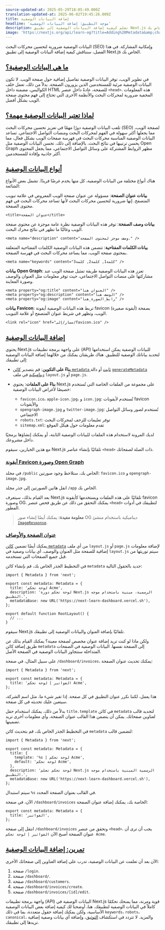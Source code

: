 ```yaml
---
source-updated-at: 2025-05-29T18:05:49.000Z
translation-updated-at: 2025-06-02T19:45:26.009Z
title: إضافة البيانات الوصفية
headline: 'موجه التطبيق: إضافة البيانات الوصفية'
description: تعلم كيفية إضافة البيانات الوصفية إلى تطبيق Next.js الخاص بك.
image: 'https://nextjs.org/api/learn-og?title=Adding%20Metadata&amp;chapter=16'
---
```


البيانات الوصفية ضرورية لتحسين محركات البحث (SEO) وإمكانية المشاركة. في هذا الفصل، سنناقش كيفية إضافة البيانات الوصفية إلى تطبيق Next.js الخاص بك.

[ما هي البيانات الوصفية؟](#what-is-metadata)
--------------------------------------

في تطوير الويب، توفر البيانات الوصفية تفاصيل إضافية حول صفحة الويب. لا تكون البيانات الوصفية مرئية للمستخدمين الذين يزورون الصفحة. بدلاً من ذلك، تعمل خلف الكواليس، مضمنة داخل HTML للصفحة، عادةً داخل عنصر `<head>`. هذه المعلومات المخفية ضرورية لمحركات البحث والأنظمة الأخرى التي تحتاج إلى فهم محتوى صفحة الويب بشكل أفضل.

[لماذا تعتبر البيانات الوصفية مهمة؟](#why-is-metadata-important)
--------------------------------------------------------

تلعب البيانات الوصفية دورًا مهمًا في تعزيز تحسين محركات البحث (SEO) لصفحة الويب، مما يجعلها أكثر سهولة في الفهم لمحركات البحث ومنصات التواصل الاجتماعي. تساعد البيانات الوصفية المناسبة محركات البحث في فهرسة صفحات الويب بشكل فعال، مما يحسن ترتيبها في نتائج البحث. بالإضافة إلى ذلك، تحسن البيانات الوصفية مثل Open Graph مظهر الروابط المشتركة على وسائل التواصل الاجتماعي، مما يجعل المحتوى أكثر جاذبية وإفادة للمستخدمين.

[أنواع البيانات الوصفية](#types-of-metadata)
---------------------------------------

هناك أنواع مختلفة من البيانات الوصفية، كل منها يخدم غرضًا فريدًا. تشمل بعض الأنواع الشائعة:

**بيانات عنوان الصفحة**: مسؤولة عن عنوان صفحة الويب المعروض في علامة تبويب المتصفح. إنها ضرورية لتحسين محركات البحث لأنها تساعد محركات البحث في فهم محتوى الصفحة.

```
<title>عنوان الصفحة</title>
```

**بيانات وصف الصفحة**: توفر هذه البيانات الوصفية نظرة عامة موجزة عن محتوى صفحة الويب وغالبًا ما تظهر في نتائج محرك البحث.

```
<meta name="description" content="وصف موجز لمحتوى الصفحة." />
```

**بيانات الكلمات المفتاحية**: تتضمن هذه البيانات الوصفية الكلمات المفتاحية المتعلقة بمحتوى صفحة الويب، مما يساعد محركات البحث في فهرسة الصفحة.

```
<meta name="keywords" content="كلمة1, كلمة2, كلمة3" />
```

**بيانات Open Graph**: تعزز هذه البيانات الوصفية طريقة تمثيل صفحة الويب عند مشاركتها على منصات التواصل الاجتماعي، حيث توفر معلومات مثل العنوان والوصف وصورة المعاينة.

```
<meta property="og:title" content="العنوان هنا" />
<meta property="og:description" content="الوصف هنا" />
<meta property="og:image" content="رابط_الصورة_هنا" />
```

**بيانات Favicon**: تربط هذه البيانات الوصفية أيقونة favicon (أيقونة صغيرة) بصفحة الويب، وتظهر في شريط عنوان المتصفح أو علامة التبويب.

```
<link rel="icon" href="مسار/إلى/favicon.ico" />
```

[إضافة البيانات الوصفية](#adding-metadata)
-----------------------------------

يحتوي Next.js على واجهة برمجة تطبيقات (API) للبيانات الوصفية يمكن استخدامها لتحديد بياناتك الوصفية للتطبيق. هناك طريقتان يمكنك من خلالهما إضافة البيانات الوصفية إلى تطبيقك:

*   **بناءً على التكوين**: قم بتصدير [كائن `metadata` ثابت](/docs/app/api-reference/functions/generate-metadata#metadata-object) أو دالة [`generateMetadata` ديناميكية](/docs/app/api-reference/functions/generate-metadata#generatemetadata-function) في ملف `layout.js` أو `page.js`.
    
*   **بناءً على الملفات**: يحتوي Next.js على مجموعة من الملفات الخاصة التي تُستخدم خصيصًا لأغراض البيانات الوصفية:
    
    *   `favicon.ico`، `apple-icon.jpg`، و `icon.jpg`: تُستخدم لأيقونات favicon والأيقونات
    *   `opengraph-image.jpg` و `twitter-image.jpg`: تُستخدم لصور وسائل التواصل الاجتماعي
    *   `robots.txt`: توفر تعليمات للزحف لمحركات البحث
    *   `sitemap.xml`: تقدم معلومات حول هيكل الموقع

لديك المرونة لاستخدام هذه الملفات للبيانات الوصفية الثابتة، أو يمكنك إنشاؤها برمجيًا داخل مشروعك.

مع هذين الخيارين، سيقوم Next.js تلقائيًا بإنشاء عناصر `<head>` ذات الصلة لصفحاتك.

### [أيقونة Favicon وصورة Open Graph](#favicon-and-open-graph-image)

في مجلد `/public` الخاص بك، ستلاحظ وجود صورتين: `favicon.ico` و `opengraph-image.jpg`.

انقل هاتين الصورتين إلى جذر مجلد `/app` الخاص بك.

بعد القيام بذلك، سيتعرف Next.js تلقائيًا على هذه الملفات ويستخدمها كأيقونة favicon وصورة OG. يمكنك التحقق من ذلك عن طريق فحص عنصر `<head>` لتطبيقك في أدوات المطور.

> **معلومة مفيدة:** يمكنك أيضًا إنشاء صور OG ديناميكية باستخدام منشئ [`ImageResponse`](/docs/app/api-reference/functions/image-response).

### [عنوان الصفحة والأوصاف](#page-title-and-descriptions)

يمكنك أيضًا تضمين [كائن `metadata`](/docs/app/api-reference/functions/generate-metadata#metadata-fields) من أي ملف `layout.js` أو `page.js` لإضافة معلومات إضافية للصفحة مثل العنوان والوصف. أي بيانات وصفية في `layout.js` سيتم توريثها من قبل جميع الصفحات التي تستخدمه.

في التخطيط الجذر الخاص بك، قم بإنشاء كائن `metadata` جديد بالحقول التالية:

```tsx {1,3,4,5,6,7} filename="/app/layout.tsx"
import { Metadata } from 'next';
 
export const metadata: Metadata = {
  title: 'لوحة تحكم Acme',
  description: 'لوحة تحكم دورة Next.js الرسمية، مبنية باستخدام موجه التطبيق.',
  metadataBase: new URL('https://next-learn-dashboard.vercel.sh'),
};
 
export default function RootLayout() {
  // ...
}
```

سيقوم Next.js تلقائيًا بإضافة العنوان والبيانات الوصفية إلى تطبيقك.

ولكن ماذا لو كنت تريد إضافة عنوان مخصص لصفحة معينة؟ يمكنك القيام بذلك عن طريق إضافة كائن `metadata` إلى الصفحة نفسها. البيانات الوصفية في الصفحات المتداخلة ستتجاوز البيانات الوصفية في الصفحة الأصل.

على سبيل المثال، في صفحة `/dashboard/invoices`، يمكنك تحديث عنوان الصفحة:

```tsx {1,3,4,5} filename="/app/dashboard/invoices/page.tsx"
import { Metadata } from 'next';
 
export const metadata: Metadata = {
  title: 'الفواتير | لوحة تحكم Acme',
};
```

هذا يعمل، لكننا نكرر عنوان التطبيق في كل صفحة. إذا تغير شيء ما، مثل اسم الشركة، سيتعين عليك تحديثه في كل صفحة.

بدلاً من ذلك، يمكنك استخدام حقل `title.template` في كائن `metadata` لتحديد قالب لعناوين صفحاتك. يمكن أن يتضمن هذا القالب عنوان الصفحة، وأي معلومات أخرى تريد تضمينها.

في التخطيط الجذر الخاص بك، قم بتحديث كائن `metadata` لتضمين قالب:

```tsx {1,3,4,5,6,7,8,9,10} filename="/app/layout.tsx"
import { Metadata } from 'next';
 
export const metadata: Metadata = {
  title: {
    template: '%s | لوحة تحكم Acme',
    default: 'لوحة تحكم Acme',
  },
  description: 'لوحة تحكم تعلم Next.js الرسمية المبنية باستخدام موجه التطبيق.',
  metadataBase: new URL('https://next-learn-dashboard.vercel.sh'),
};
```

سيتم استبدال `%s` في القالب بعنوان الصفحة المحدد.

الآن، في صفحة `/dashboard/invoices` الخاصة بك، يمكنك إضافة عنوان الصفحة:

```tsx filename="/app/dashboard/invoices/page.tsx"
export const metadata: Metadata = {
  title: 'الفواتير',
};
```

انتقل إلى صفحة `/dashboard/invoices` وتحقق من عنصر `<head>`. يجب أن ترى أن عنوان الصفحة أصبح الآن `الفواتير | لوحة تحكم Acme`.

[تمرين: إضافة البيانات الوصفية](#practice-adding-metadata)
------------------------------------------------------

الآن بعد أن تعلمت عن البيانات الوصفية، تدرب على إضافة العناوين إلى صفحاتك الأخرى:

1.  صفحة `/login`.
2.  صفحة `/dashboard/`.
3.  صفحة `/dashboard/customers`.
4.  صفحة `/dashboard/invoices/create`.
5.  صفحة `/dashboard/invoices/[id]/edit`.

واجهة برمجة تطبيقات (API) البيانات الوصفية في Next.js قوية ومرنة، مما يمنحك تحكمًا كاملاً في البيانات الوصفية لتطبيقك. هنا، أوضحنا لك كيفية إضافة بعض البيانات الوصفية الأساسية، ولكن يمكنك إضافة حقول متعددة، بما في ذلك `keywords`، `robots`، `canonical`، والمزيد. لا تتردد في استكشاف [التوثيق](/docs/app/api-reference/functions/generate-metadata)، وإضافة أي بيانات وصفية إضافية تريدها إلى تطبيقك.